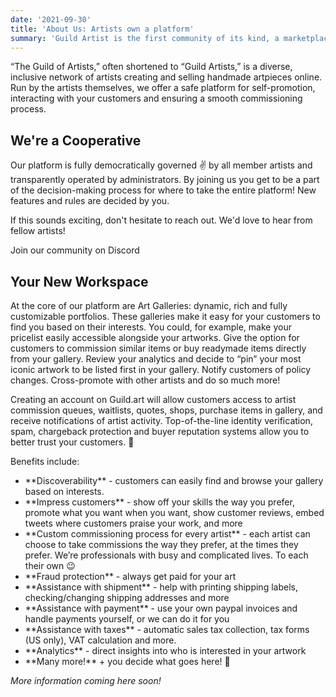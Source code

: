 ```yaml
---
date: '2021-09-30'
title: 'About Us: Artists own a platform'
summary: 'Guild Artist is the first community of its kind, a marketplace + portfolio + commissions platform owned by member artists.'
---
```


“The Guild of Artists,” often shortened to “Guild Artists,” is a diverse, inclusive network of artists creating and selling handmade artpieces online. Run by the artists themselves, we offer a safe platform for self-promotion, interacting with your customers and ensuring a smooth commissioning process.

## We're a Cooperative

Our platform is fully democratically governed ✌️ by all member artists and transparently operated by administrators. By joining us you get to be a part of the decision-making process for where to take the entire platform! New features and rules are decided by you.

If this sounds exciting, don't hesitate to reach out. We'd love to hear from fellow artists!

<LinkTo href="https://join.guild.art/">Join our community on Discord</LinkTo>

## Your New Workspace

At the core of our platform are Art Galleries: dynamic, rich and fully customizable portfolios. These galleries make it easy for your customers to find you based on their interests. You could, for example, make your pricelist easily accessible alongside your artworks. Give the option for customers to commission similar items or buy readymade items directly from your gallery. Review your analytics and decide to “pin” your most iconic artwork to be listed first in your gallery. Notify customers of policy changes. Cross-promote with other artists and do so much more!

Creating an account on Guild.art will allow customers access to artist commission queues, waitlists, quotes, shops, purchase items in gallery, and receive notifications of artist activity. Top-of-the-line identity verification, spam, chargeback protection and buyer reputation systems allow you to better trust your customers. 🤝

Benefits include:

<div className="not-prose">
  <ul className="checklist">
    <li>
      **Discoverability** - customers can easily find and browse your gallery based on interests.
    </li>
    <li>
      **Impress customers** - show off your skills the way you prefer, promote what you want when
      you want, show customer reviews, embed tweets where customers praise your work, and more
    </li>
    <li>
      **Custom commissioning process for every artist** - each artist can choose to take commissions
      the way they prefer, at the times they prefer. We’re professionals with busy and complicated
      lives. To each their own 😉
    </li>
    <li>**Fraud protection** - always get paid for your art</li>
    <li>
      **Assistance with shipment** - help with printing shipping labels, checking/changing shipping
      addresses and more
    </li>
    <li>
      **Assistance with payment** - use your own paypal invoices and handle payments yourself, or we
      can do it for you
    </li>
    <li>
      **Assistance with taxes** - automatic sales tax collection, tax forms (US only), VAT
      calculation and more.
    </li>
    <li>**Analytics** - direct insights into who is interested in your artwork</li>
    <li>**Many more!** + you decide what goes here! 🤩</li>
  </ul>
</div>

_More information coming here soon!_
